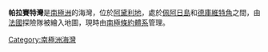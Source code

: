 {{coord|66|46|S|141|33|E|display=title}}

'''帕拉賽特灣'''是[[南極洲|南極洲]]的海灣，位於[[阿黛利地|阿黛利地]]，處於[[佩阿日島|佩阿日島]]和[[德庫維特角|德庫維特角]]之間，由[[法國|法國]]探險隊被繪入地圖，現時由[[南極條約體系|南極條約體系]]管理。

{{DEFAULTSORT:Parasite Bay}}
[[Category:南極洲海灣|Category:南極洲海灣]]


{{AdélieLand-geo-stub}}